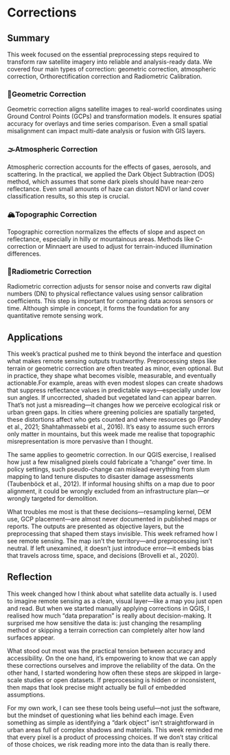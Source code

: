 # Corrections

## Summary

This week focused on the essential preprocessing steps required to transform raw satellite imagery into reliable and analysis-ready data. We covered four main types of correction: geometric correction, atmospheric correction, Orthorectification correction and Radiometric Calibration.

### 📐Geometric Correction

Geometric correction aligns satellite images to real-world coordinates using Ground Control Points (GCPs) and transformation models. It ensures spatial accuracy for overlays and time series comparison. Even a small spatial misalignment can impact multi-date analysis or fusion with GIS layers.

### 🌫Atmospheric Correction

Atmospheric correction accounts for the effects of gases, aerosols, and scattering. In the practical, we applied the Dark Object Subtraction (DOS) method, which assumes that some dark pixels should have near-zero reflectance. Even small amounts of haze can distort NDVI or land cover classification results, so this step is crucial.

### 🏔Topographic Correction

Topographic correction normalizes the effects of slope and aspect on reflectance, especially in hilly or mountainous areas. Methods like C-correction or Minnaert are used to adjust for terrain-induced illumination differences.

### 🚀Radiometric Correction

Radiometric correction adjusts for sensor noise and converts raw digital numbers (DN) to physical reflectance values using sensor calibration coefficients. This step is important for comparing data across sensors or time. Although simple in concept, it forms the foundation for any quantitative remote sensing work.

## Applications

This week’s practical pushed me to think beyond the interface and question what makes remote sensing outputs trustworthy. Preprocessing steps like terrain or geometric correction are often treated as minor, even optional. But in practice, they shape what becomes visible, measurable, and eventually actionable.For example, areas with even modest slopes can create shadows that suppress reflectance values in predictable ways—especially under low sun angles. If uncorrected, shaded but vegetated land can appear barren. That’s not just a misreading—it changes how we perceive ecological risk or urban green gaps. In cities where greening policies are spatially targeted, these distortions affect who gets counted and where resources go (Pandey et al., 2021; Shahtahmassebi et al., 2016). It’s easy to assume such errors only matter in mountains, but this week made me realise that topographic misrepresentation is more pervasive than I thought.

The same applies to geometric correction. In our QGIS exercise, I realised how just a few misaligned pixels could fabricate a “change” over time. In policy settings, such pseudo-change can mislead everything from slum mapping to land tenure disputes to disaster damage assessments (Taubenböck et al., 2012). If informal housing shifts on a map due to poor alignment, it could be wrongly excluded from an infrastructure plan—or wrongly targeted for demolition.

What troubles me most is that these decisions—resampling kernel, DEM use, GCP placement—are almost never documented in published maps or reports. The outputs are presented as objective layers, but the preprocessing that shaped them stays invisible. This week reframed how I see remote sensing. The map isn’t the territory—and preprocessing isn’t neutral. If left unexamined, it doesn’t just introduce error—it embeds bias that travels across time, space, and decisions (Brovelli et al., 2020).

## Reflection

This week changed how I think about what satellite data actually is. I used to imagine remote sensing as a clean, visual layer—like a map you just open and read. But when we started manually applying corrections in QGIS, I realised how much “data preparation” is really about decision-making. It surprised me how sensitive the data is: just changing the resampling method or skipping a terrain correction can completely alter how land surfaces appear.

What stood out most was the practical tension between accuracy and accessibility. On the one hand, it’s empowering to know that we can apply these corrections ourselves and improve the reliability of the data. On the other hand, I started wondering how often these steps are skipped in large-scale studies or open datasets. If preprocessing is hidden or inconsistent, then maps that look precise might actually be full of embedded assumptions.

For my own work, I can see these tools being useful—not just the software, but the mindset of questioning what lies behind each image. Even something as simple as identifying a “dark object” isn’t straightforward in urban areas full of complex shadows and materials. This week reminded me that every pixel is a product of processing choices. If we don’t stay critical of those choices, we risk reading more into the data than is really there.
